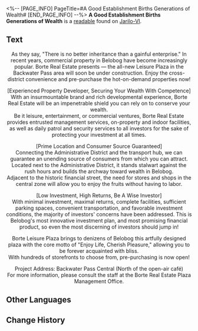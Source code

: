 <%-- [PAGE_INFO]
PageTitle=#A Good Establishment Births Generations of Wealth#
[END_PAGE_INFO] --%>
{{Readable Infobox
|id           = 086
|partIds      = 190210
|title        = 
|image        = Item Jarilo-VI Readable 2.png
|world        = Jarilo-VI
|parts        = 1
|author       = <!--to be added-->
|description  = A discarded real estate flier, and a negative example when it comes to investment.
|part1        = A Good Establishment Births Generations of Wealth
|source1      = {{cx|Source missing}}
|characters   = 
|factions     = 
}}
'''A Good Establishment Births Generations of Wealth''' is a [[readable]] found on [[Jarilo-VI]].
<!--
==Location==
{{Map Embed|<map name>|<marker id>}}
-->
==Text==
<div align="center">As they say, "There is no better inheritance than a gainful enterprise." In recent years, commercial property in Belobog have become increasingly popular. Borte Real Estate presents &mdash; the all-new Leisure Plaza in the Backwater Pass area will soon be under construction. Enjoy the cross-district convenience and pre-purchase the hot-on-demand properties now! 

[Experienced Property Developer, Securing Your Wealth With Competence]<br />
With an insurmountable brand and rich developmental experience, Borte Real Estate will be an impenetrable shield you can rely on to conserve your wealth.<br />
Be it leisure, entertainment, or commercial ventures, Borte Real Estate provides entrusted management services, on-property and indoor facilities, as well as daily patrol and security services to all investors for the sake of protecting your investment at all times.

[Prime Location and Consumer Source Guaranteed]<br />
Connecting the Administrative District and the transport hub, we can guarantee an unending source of consumers from which you can attract.<br />
Located next to the Administrative District, it stands stalwart against the rush hours and builds the archway toward wealth in Belobog.<br />
Adjacent to the historic financial street, the need for stores and shops in the central zone will allow you to enjoy the fruits without having to labor.

[Low Investment, High Returns, Be A Wise Investor]<br />
With minimal investment, maximal returns, complete facilities, sufficient parking spaces, convenient transportation, and favorable investment conditions, the majority of investors' concerns have been addressed. This is Belobog's most innovative investment plan, and most promising financial product, so even the most discerning of investors should jump in!

Borte Leisure Plaza brings to denizens of Belobog this artfully designed plaza with the core motto of "Enjoy Life, Cherish Pleasure," allowing you to be forever acquainted with bliss.<br />
With hundreds of storefronts to choose from, pre-purchasing is now open!

Project Address: Backwater Pass Central (North of the open-air café)<br />
For more information, please consult the staff at the Borte Real Estate Plaza Management Office.</div>

<!--
==Trivia==
* 
-->
==Other Languages==
{{Other Languages
|en   = A Good Establishment Births Generations of Wealth
|zhs  = 一间好商铺，世代摇钱树
|zht  = 一間好商鋪，世代搖錢樹
|ja   = いいお店は、金のなる木
|ko   = 좋은 상가 하나면 대대손손 돈 걱정 끝!
|es   = ¡Una tienda próspera asegurará el futuro de sus nietos!
|fr   = Un bon établissement est source de générations fortunées
|ru   = Процветающий магазин обеспечит будущее ваших внуков!
|th   = ร้านที่เจริญรุ่งเรือง และเป็นขุมเงินขุมทองมาหลายยุคหลายสมัย
|vi   = Cửa Tiệm Uy Tín, Tiền Vô Liền Liền!
|de   = Eine gute Niederlassung bringt Generationen von Wohlstand
|id   = Toko yang Bagus Hasilkan Uang Generasi ke Generasi
|pt   = Um Bom Estabelecimento Produz Riquezas por Gerações
}}

==Change History==
{{Change History|1.0}}